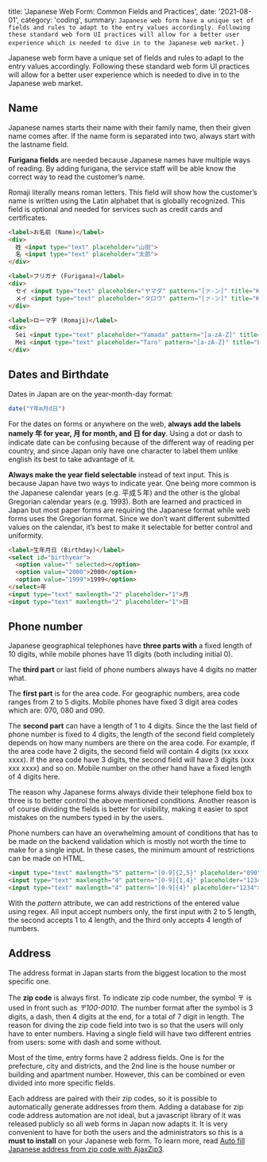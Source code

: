 
  title: 'Japanese Web Form: Common Fields and Practices',
  date: '2021-08-01',
  category: 'coding',
  summary: `Japanese web form have a unique set of fields and rules to adapt to the entry values accordingly. Following these standard web form UI practices will allow for a better user experience which is needed to dive in to the Japanese web market.`
}


Japanese web form have a unique set of fields and rules to adapt to the entry values accordingly. Following these standard web form UI practices will allow for a better user experience which is needed to dive in to the Japanese web market.

## Name
Japanese names starts their name with their family name, then their given name comes after. If the name form is separated into two, always start with the lastname field.

**Furigana fields** are needed because Japanese names have multiple ways of reading. By adding furigana, the service staff will be able know the correct way to read the customer’s name.

Romaji literally means roman letters. This field will show how the customer’s name is written using the Latin alphabet that is globally recognized. This field is optional and needed for services such as credit cards and certificates.

```html
<label>お名前 (Name)</label>
<div>
  姓 <input type="text" placeholder="山田">
  名 <input type="text" placeholder="太郎">
</div>

<label>フリガナ (Furigana)</label>
<div>
  セイ <input type="text" placeholder="ヤマダ" pattern="[ァ-ン]" title="Katana only">
  メイ <input type="text" placeholder="タロウ" pattern="[ァ-ン]" title="Katana only">
</div>

<label>ローマ字 (Romaji)</label>
<div>
  Sei <input type="text" placeholder="Yamada" pattern="[a-zA-Z]" title="English Letters only">
  Mei <input type="text" placeholder="Taro" pattern="[a-zA-Z]" title="English Letters only">
</div>
```

## Dates and Birthdate

Dates in Japan are on the year-month-day format:

```js
date("Y年m月d日")
```

For the dates on forms or anywhere on the web, **always add the labels namely 年 for year, 月 for month, and 日 for day**. Using a dot or dash to indicate date can be confusing because of the different way of reading per country, and since Japan only have one character to label them unlike english its best to take advantage of it.

**Always make the year field selectable** instead of text input. This is because Japan have two ways to indicate year. One being more common is the Japanese calendar years (e.g. 平成５年) and the other is the global Gregorian calendar years (e.g. 1993). Both are learned and practiced in Japan but most paper forms are requiring the Japanese format while web forms uses the Gregorian format. Since we don’t want different submitted values on the calendar, it’s best to make it selectable for better control and uniformity.

```html
<label>生年月日 (Birthday)</label>
<select id="birthyear">
  <option value="" selected></option>
  <option value="2000">2000</option>
  <option value="1999">1999</option>
</select>年
<input type="text" maxlength="2" placeholder="1">月
<input type="text" maxlength="2" placeholder="1">日
```

## Phone number
Japanese geographical telephones have **three parts with** a fixed length of 10 digits, while mobile phones have 11 digits (both including initial 0).

The **third part** or last field of phone numbers always have 4 digits no matter what.

The **first part** is for the area code. For geographic numbers, area code ranges from 2 to 5 digits. Mobile phones have fixed 3 digit area codes which are: 070, 080 and 090.

The **second part** can have a length of 1 to 4 digits. Since the the last field of phone number is fixed to 4 digits, the length of the second field completely depends on how many numbers are there on the area code. For example, if the area code have 2 digits, the second field will contain 4 digits (xx xxxx xxxx). If the area code have 3 digits, the second field will have 3 digits (xxx xxx xxxx) and so on. Mobile number on the other hand have a fixed length of 4 digits here.

The reason why Japanese forms always divide their telephone field box to three is to better control the above mentioned conditions. Another reason is of course dividing the fields is better for visibility, making it easier to spot mistakes on the numbers typed in by the users.

Phone numbers can have an overwhelming amount of conditions that has to be made on the backend validation which is mostly not worth the time to make for a single input. In these cases, the minimum amount of restrictions can be made on HTML.

```html
<input type="text" maxlength="5" pattern="[0-9]{2,5}" placeholder="090">－
<input type="text" maxlength="4" pattern="[0-9]{1,4}" placeholder="1234">－
<input type="text" maxlength="4" pattern="[0-9]{4}" placeholder="1234">
```

With the *pattern* attribute, we can add restrictions of the entered value using regex. All input accept numbers only, the first input with 2 to 5 length, the second accepts 1 to 4 length, and the third only accepts 4 length of numbers.

## Address

The address format in Japan starts from the biggest location to the most specific one.

The **zip code** is always first. To indicate zip code number, the symbol 〒 is used in front such as *〒100-0010*. The number format after the symbol is 3 digits, a dash, then 4 digits at the end, for a total of 7 digit in length. The reason for diving the zip code field into two is so that the users will only have to enter numbers. Having a single field will have two different entries from users: some with dash and some without.

Most of the time, entry forms have 2 address fields. One is for the prefecture, city and districts, and the 2nd line is the house number or building and apartment number. However, this can be combined or even divided into more specific fields.

Each address are paired with their zip codes, so it is possible to automatically generate addresses from them. Adding a database for zip code address automation are not ideal, but a javascript library of it was released publicly so all web forms in Japan now adapts it. It is very convenient to have for both the users and the administrators so this is a **must to install** on your Japanese web form. To learn more, read [Auto fill Japanese address from zip code with AjaxZip3](auto-fill-japan-address-from-zipcode).
